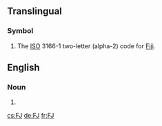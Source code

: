 {{also|fJ|.fj}}
==Translingual==

===Symbol===
{{head|mul|symbol}}
# The [[ISO]] 3166-1 two-letter (alpha-2) code for [[Fiji]].

==English==

===Noun===
{{en-noun}}

# {{initialism of|foot joblang=en}}


[[cs:FJ]]
[[de:FJ]]
[[fr:FJ]]
